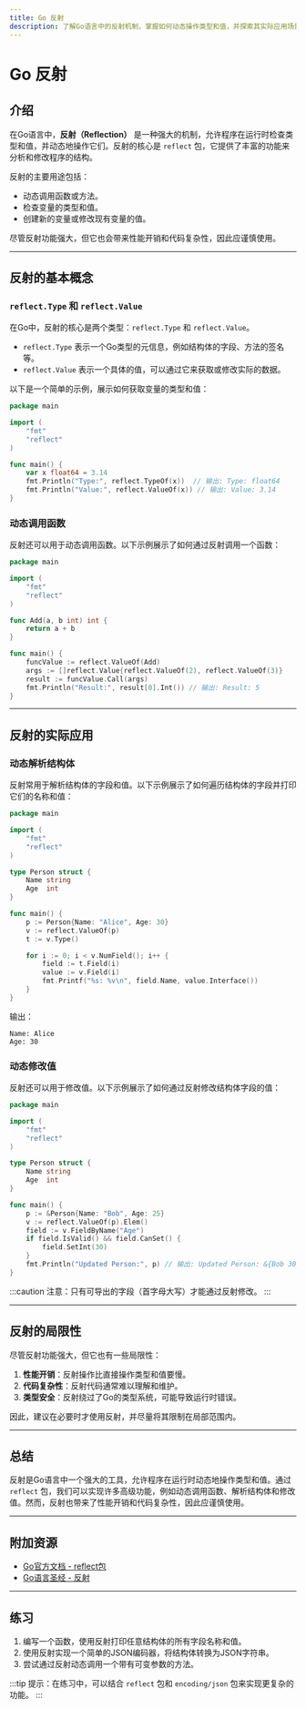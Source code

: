 ```yaml
---
title: Go 反射
description: 了解Go语言中的反射机制，掌握如何动态操作类型和值，并探索其实际应用场景。
---
```


# Go 反射

## 介绍

在Go语言中，**反射（Reflection）** 是一种强大的机制，允许程序在运行时检查类型和值，并动态地操作它们。反射的核心是 `reflect` 包，它提供了丰富的功能来分析和修改程序的结构。

反射的主要用途包括：
- 动态调用函数或方法。
- 检查变量的类型和值。
- 创建新的变量或修改现有变量的值。

尽管反射功能强大，但它也会带来性能开销和代码复杂性，因此应谨慎使用。

---

## 反射的基本概念

### `reflect.Type` 和 `reflect.Value`

在Go中，反射的核心是两个类型：`reflect.Type` 和 `reflect.Value`。

- `reflect.Type` 表示一个Go类型的元信息，例如结构体的字段、方法的签名等。
- `reflect.Value` 表示一个具体的值，可以通过它来获取或修改实际的数据。

以下是一个简单的示例，展示如何获取变量的类型和值：

```go
package main

import (
    "fmt"
    "reflect"
)

func main() {
    var x float64 = 3.14
    fmt.Println("Type:", reflect.TypeOf(x))  // 输出: Type: float64
    fmt.Println("Value:", reflect.ValueOf(x)) // 输出: Value: 3.14
}
```

### 动态调用函数

反射还可以用于动态调用函数。以下示例展示了如何通过反射调用一个函数：

```go
package main

import (
    "fmt"
    "reflect"
)

func Add(a, b int) int {
    return a + b
}

func main() {
    funcValue := reflect.ValueOf(Add)
    args := []reflect.Value{reflect.ValueOf(2), reflect.ValueOf(3)}
    result := funcValue.Call(args)
    fmt.Println("Result:", result[0].Int()) // 输出: Result: 5
}
```

---

## 反射的实际应用

### 动态解析结构体

反射常用于解析结构体的字段和值。以下示例展示了如何遍历结构体的字段并打印它们的名称和值：

```go
package main

import (
    "fmt"
    "reflect"
)

type Person struct {
    Name string
    Age  int
}

func main() {
    p := Person{Name: "Alice", Age: 30}
    v := reflect.ValueOf(p)
    t := v.Type()

    for i := 0; i < v.NumField(); i++ {
        field := t.Field(i)
        value := v.Field(i)
        fmt.Printf("%s: %v\n", field.Name, value.Interface())
    }
}
```

输出：
```
Name: Alice
Age: 30
```

### 动态修改值

反射还可以用于修改值。以下示例展示了如何通过反射修改结构体字段的值：

```go
package main

import (
    "fmt"
    "reflect"
)

type Person struct {
    Name string
    Age  int
}

func main() {
    p := &Person{Name: "Bob", Age: 25}
    v := reflect.ValueOf(p).Elem()
    field := v.FieldByName("Age")
    if field.IsValid() && field.CanSet() {
        field.SetInt(30)
    }
    fmt.Println("Updated Person:", p) // 输出: Updated Person: &{Bob 30}
}
```

:::caution
注意：只有可导出的字段（首字母大写）才能通过反射修改。
:::

---

## 反射的局限性

尽管反射功能强大，但它也有一些局限性：
1. **性能开销**：反射操作比直接操作类型和值要慢。
2. **代码复杂性**：反射代码通常难以理解和维护。
3. **类型安全**：反射绕过了Go的类型系统，可能导致运行时错误。

因此，建议在必要时才使用反射，并尽量将其限制在局部范围内。

---

## 总结

反射是Go语言中一个强大的工具，允许程序在运行时动态地操作类型和值。通过 `reflect` 包，我们可以实现许多高级功能，例如动态调用函数、解析结构体和修改值。然而，反射也带来了性能开销和代码复杂性，因此应谨慎使用。

---

## 附加资源

- [Go官方文档 - reflect包](https://pkg.go.dev/reflect)
- [Go语言圣经 - 反射](https://books.studygolang.com/gopl-zh/ch12/ch12.html)

---

## 练习

1. 编写一个函数，使用反射打印任意结构体的所有字段名称和值。
2. 使用反射实现一个简单的JSON编码器，将结构体转换为JSON字符串。
3. 尝试通过反射动态调用一个带有可变参数的方法。

:::tip
提示：在练习中，可以结合 `reflect` 包和 `encoding/json` 包来实现更复杂的功能。
:::